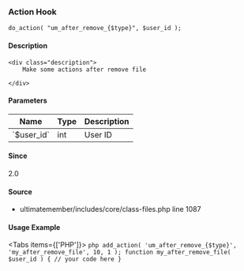 
### Action Hook    
    
```
do_action( "um_after_remove_{$type}", $user_id );
```

#### Description
    <div class="description">
        Make some actions after remove file
 
    </div>

#### Parameters
            
<table className="table-auto mt-2 border dark:border-gray-500 p-5 text-sm text-left">
<thead>
<tr>
<th  className="px-3">Name</th>
<th  className="px-3">Type</th>
<th  className="px-3">Description</th>
</tr>
</thead>
<tbody>
               <tr >
               <td className="px-3 py-2">`$user_id`</td>
               <td className="px-3 py-2">int</td>
               <td className="px-3 py-2 text-sm">User ID</td>
               </tr>
</tbody>
</table>

#### Since
<div class="description">
2.0
</div>

#### Source
  - <Link href="/developer/files/includes-core-class-files#source-view.1087">ultimatemember/includes/core/class-files.php</Link> <Link href="/developer/files/includes-core-class-files#source-view.1087">line 1087</Link>



#### Usage Example

<Tabs items={['PHP']}>
    <Tab>
    ```php
    add_action( 'um_after_remove_{$type}', 'my_after_remove_file', 10, 1 );
 function my_after_remove_file( $user_id ) {
     // your code here
 }
    ```
    </Tab>
</Tabs>